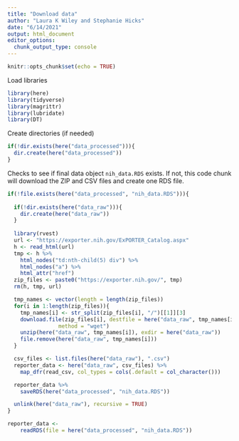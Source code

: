 ```yaml
---
title: "Download data"
author: "Laura K Wiley and Stephanie Hicks"
date: "6/14/2021"
output: html_document
editor_options: 
  chunk_output_type: console
---
```



```r
knitr::opts_chunk$set(echo = TRUE)
```

Load libraries
```r
library(here)
library(tidyverse)
library(magrittr)
library(lubridate)
library(DT)
```

Create directories (if needed)
```r
if(!dir.exists(here("data_processed"))){
  dir.create(here("data_processed"))
}
```

Checks to see if final data object `nih_data.RDS` exists. If not, this code chunk will download the ZIP and CSV files and create one RDS file.

```r

if(!file.exists(here("data_processed", "nih_data.RDS"))){
  
  if(!dir.exists(here("data_raw"))){
    dir.create(here("data_raw"))
  }
  
  library(rvest)
  url <- "https://exporter.nih.gov/ExPORTER_Catalog.aspx"
  h <- read_html(url)
  tmp <- h %>%
    html_nodes("td:nth-child(5) div") %>% 
    html_nodes("a") %>% 
    html_attr("href")
  zip_files <- paste0("https://exporter.nih.gov/", tmp)
  rm(h, tmp, url)

  tmp_names <- vector(length = length(zip_files))
  for(i in 1:length(zip_files)){
    tmp_names[i] <- str_split(zip_files[i], "/")[[1]][3]
    download.file(zip_files[i], destfile = here("data_raw", tmp_names[i]), 
                method = "wget")
    unzip(here("data_raw", tmp_names[i]), exdir = here("data_raw"))
    file.remove(here("data_raw", tmp_names[i]))
  }

  csv_files <- list.files(here("data_raw"), ".csv")
  reporter_data <- here("data_raw", csv_files) %>%
    map_dfr(read_csv, col_types = cols(.default = col_character()))

  reporter_data %>% 
    saveRDS(here("data_processed", "nih_data.RDS"))

  unlink(here("data_raw"), recursive = TRUE)
}
```


```r
reporter_data <- 
    readRDS(file = here("data_processed", "nih_data.RDS"))
```
